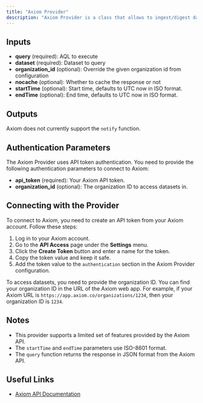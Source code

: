 ```yaml
---
title: "Axiom Provider"
description: "Axiom Provider is a class that allows to ingest/digest data from Axiom."
---
```


## Inputs

- **query** (required): AQL to execute
- **dataset** (required): Dataset to query
- **organization_id** (optional): Override the given organization id from configuration
- **nocache** (optional): Whether to cache the response or not
- **startTime** (optional): Start time, defaults to UTC now in ISO format.
- **endTime** (optional): End time, defaults to UTC now in ISO format.

## Outputs

Axiom does not currently support the `notify` function.

## Authentication Parameters

The Axiom Provider uses API token authentication. You need to provide the following authentication parameters to connect to Axiom:

- **api_token** (required): Your Axiom API token.
- **organization_id** (optional): The organization ID to access datasets in.

## Connecting with the Provider

To connect to Axiom, you need to create an API token from your Axiom account. Follow these steps:

1. Log in to your Axiom account.
2. Go to the **API Access** page under the **Settings** menu.
3. Click the **Create Token** button and enter a name for the token.
4. Copy the token value and keep it safe.
5. Add the token value to the `authentication` section in the Axiom Provider configuration.

To access datasets, you need to provide the organization ID. You can find your organization ID in the URL of the Axiom web app. For example, if your Axiom URL is `https://app.axiom.co/organizations/1234`, then your organization ID is `1234`.

## Notes

- This provider supports a limited set of features provided by the Axiom API.
- The `startTime` and `endTime` parameters use ISO-8601 format.
- The `query` function returns the response in JSON format from the Axiom API.

## Useful Links

- [Axiom API Documentation](https://axiom.co/docs/restapi/introduction)
